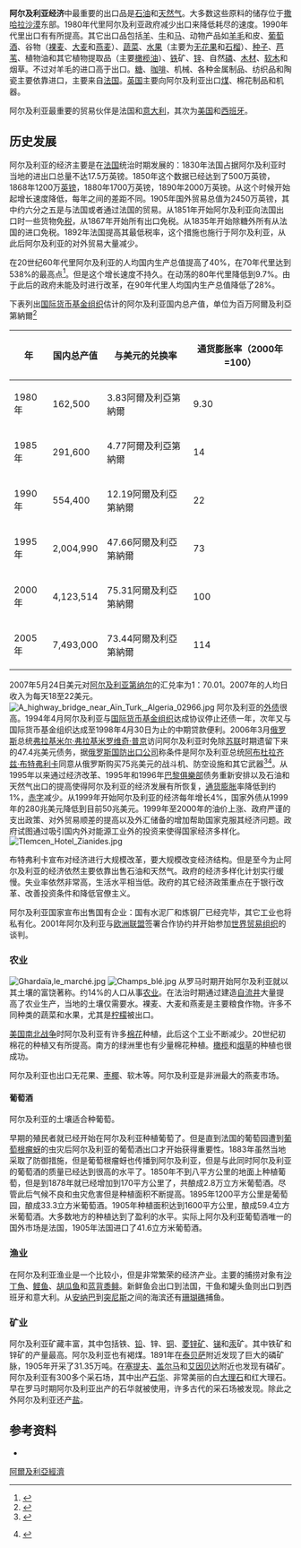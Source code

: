 {{Infobox Economy
|country=[[阿爾及利亞|阿爾及利亞]]
|image= Algérie-commerce extérieur.JPG
|width=300px
|caption= 阿尔及利亚經濟成長
|currency =[[阿爾及利亞第納爾|阿爾及利亞第納爾]] (AOA)
|year=歷年
|organs=[[非洲联盟|非洲联盟]]，[[石油輸出國組織|石油輸出國組織]]，
|rank=第49位
|gdp=$1408.48億美元({{As of|2008|alt=2009}}年)
|growth=2.2%<ref name="factbook">[https://www.cia.gov/library/publications/the-world-factbook/geos/ag.html Algeria] {{Wayback|url=https://www.cia.gov/library/publications/the-world-factbook/geos/ag.html |date=20070612211925 }} [[CIA_World_Factbook|CIA World Factbook]]</ref>
|per capita=$4027 ({{As of|2008|alt=2008}}年)<ref>{{en}}2009年度数据， [http://imf.org/external/pubs/ft/weo/2010/01/weodata/weorept.aspx?sy=2009&ey=2009&scsm=1&ssd=1&sort=country&ds=.&br=1&c=512%2C941%2C914%2C446%2C612%2C666%2C614%2C668%2C311%2C672%2C213%2C946%2C911%2C137%2C193%2C962%2C122%2C674%2C912%2C676%2C313%2C548%2C419%2C556%2C513%2C678%2C316%2C181%2C913%2C682%2C124%2C684%2C339%2C273%2C638%2C921%2C514%2C948%2C218%2C943%2C963%2C686%2C616%2C688%2C223%2C518%2C516%2C728%2C918%2C558%2C748%2C138%2C618%2C196%2C522%2C278%2C622%2C692%2C156%2C694%2C624%2C142%2C626%2C449%2C628%2C564%2C228%2C283%2C924%2C853%2C233%2C288%2C632%2C293%2C636%2C566%2C634%2C964%2C238%2C182%2C662%2C453%2C960%2C968%2C423%2C922%2C935%2C714%2C128%2C862%2C611%2C716%2C321%2C456%2C243%2C722%2C248%2C942%2C469%2C718%2C253%2C724%2C642%2C576%2C643%2C936%2C939%2C961%2C644%2C813%2C819%2C199%2C172%2C184%2C132%2C524%2C646%2C361%2C648%2C362%2C915%2C364%2C134%2C732%2C652%2C366%2C174%2C734%2C328%2C144%2C258%2C146%2C656%2C463%2C654%2C528%2C336%2C923%2C263%2C738%2C268%2C578%2C532%2C537%2C944%2C742%2C176%2C866%2C534%2C369%2C536%2C744%2C429%2C186%2C433%2C925%2C178%2C746%2C436%2C926%2C136%2C466%2C343%2C112%2C158%2C111%2C439%2C298%2C916%2C927%2C664%2C846%2C826%2C299%2C542%2C582%2C967%2C474%2C443%2C754%2C917%2C698%2C544&s=NGDPDPC&grp=0&a=&pr.x=22&pr.y=5 World Economic Outlook Database, April 2010], [[国际货币基金组织|国际货币基金组织]].</ref>
|sectors=[[農業|農業]]：8.4％，[[工業|工業]]：61.2％，[[服務業|服務業]]：30.4％（2009年估計）。 ({{As of|2008|alt=2009}}年估計值)<ref name="factbook"></ref>
|inflation=5.7%({{As of|2008|alt=2009}}年估計值)<ref name="factbook"></ref>
|poverty=23% ({{As of|2003|alt=2006}}年估計值)<ref name="factbook"></ref>
|labor=974.8萬 ({{As of|2003|alt=2003}}年估計值)<ref name="factbook"></ref>
|edbr            = 
|occupations=農業：14％，工業：13.4％，建築和公共工程：10％，貿易：14.6％，政府機關：32％，其他：16％ ({{As of|2003|alt=2003}}年估計值)
|unemployment=10.2%<ref name="factbook"/> ({{As of|2001|alt=2009}}年估計值)
|industries=[[石油|石油]]，[[天然氣|天然氣]]，[[輕工業|輕工業]]，採礦，電力，石化，食品加工<ref name="factbook"/>
|exports=$436.9億美元({{As of|2008|alt=2009}}年估計值)<ref name="factbook"/>
|export-goods=原油、天然氣、原油提煉產品、鐵礦砂、[[磷酸鹽|磷酸鹽]]、[[軟木|軟木]]、[[酒|酒]]、[[羊毛|羊毛]]、[[皮革|皮革]]、[[橘子|橘子]]及[[棗椰|棗椰]]<ref name="factbook"/>
|export-partners=[[美國|美國]]23.2％，[[義大利|義大利]]17.23％，[[西班牙|西班牙]]10.83％，[[法國|法國]]7.97％，[[加拿大|加拿大]]7.65％，[[荷蘭|荷蘭]]5.19％，[[土耳其|土耳其]]4.22％({{As of|2005|alt=2009}}年)<ref name="factbook"/>
|imports=$391億美元({{As of|2008|alt=2008}})<ref name="factbook"/>
|import-goods=資本貨品、食品、消費品、軍事設備、鋼鐵、電工器材、紡織品、汽車、船隻、飛機、油管、通信器材、醫療器材、藥品、飲料、[[機械|機械]]、組合家具、化學製品、[[肥料|肥料]]<ref name="factbook"/>
|import-partners = 法國 19.7％，[[中國|中國]]11.72％，義大利10.19％，西班牙8.13％，德國 5.77％，土耳其5.05％ ({{As of|2005|alt=2009}}年)<ref name="factbook"/>
|debt=33.89億美元 ({{as of|2008|alt=2009}}年估計值)
|revenue=$630.8億美元 ({{As of|2006|alt=2009}}年估計值)
|expenses=$757.6億美元({{As of|2006|alt=2009}}年估計值)
|aid=
|cianame=ag
}}
'''阿尔及利亚经济'''中最重要的出口品是[[石油|石油]]和[[天然气|天然气]]。大多数这些原料的储存位于[[撒哈拉沙漠|撒哈拉沙漠]]东部。1980年代里阿尔及利亚政府减少出口来降低耗尽的速度。1990年代里出口有有所提高。其它出口品包括[[羊|羊]]、[[牛|牛]]和[[马|马]]、动物产品如[[羊毛|羊毛]]和皮、[[葡萄酒|葡萄酒]]、谷物（[[裸麦|裸麦]]、[[大麦|大麦]]和[[燕麦|燕麦]]）、[[蔬菜|蔬菜]]、[[水果|水果]]（主要为[[无花果|无花果]]和[[石榴|石榴]]）、[[种子|种子]]、[[芦苇|芦苇]]、植物油和其它植物提取品（主要[[橄榄油|橄榄油]]）、[[铁|铁]]矿、[[锌|锌]]、自然[[磷|磷]]、[[木材|木材]]、[[软木|软木]]和烟草。不过对羊毛的进口高于出口。[[糖|糖]]、[[咖啡|咖啡]]、机械、各种金属制品、纺织品和陶瓷主要依靠进口，主要来自[[法国|法国]]。[[英国|英国]]主要向阿尔及利亚出口[[煤|煤]]、棉花制品和机器。

阿尔及利亚最重要的贸易伙伴是法国和[[意大利|意大利]]，其次为[[美国|美国]]和[[西班牙|西班牙]]。

==历史发展==
阿尔及利亚的经济主要是在[[法国|法国]]统治时期发展的：1830年法国占据阿尔及利亚时当地的进出口总量不达17.5万英镑。1850年这个数据已经达到了500万英镑，1868年1200万[[英镑|英镑]]，1880年1700万英镑，1890年2000万英镑。从这个时候开始起增长速度降低，每年之间的差距不同。1905年国外贸易总值为2450万英镑，其中约六分之五是与法国或者通过法国的贸易。从1851年开始阿尔及利亚向法国出口时一些货物免[[税|税]]，从1867年开始所有出口免税。从1835年开始除糖外所有从法国的进口免税。1892年法国提高其最低税率，这个措施也施行于阿尔及利亚，从此后阿尔及利亚的对外贸易大量减少。

在20世纪60年代里阿尔及利亚的人均国内生产总值提高了40%，在70年代里达到538%的最高点<ref>{{Cite web |url=http://earthtrends.wri.org/text/economics-business/variable-638.html |title=人均国内生产总值，单位为美元 |accessdate=2008-08-19 |archive-date=2012-05-04 |archive-url=https://web.archive.org/web/20120504135206/http://earthtrends.wri.org/text/economics-business/variable-638.html |dead-url=no }}</ref>。但是这个增长速度不持久。在动荡的80年代里降低到9.7%。由于此后的政府未能及时进行改革，在90年代里人均国内生产总值降低了28%。

下表列出[[国际货币基金组织|国际货币基金组织]]估计的阿尔及利亚国内总产值，单位为百万阿爾及利亞第納爾<ref>{{Cite web |url=http://www.imf.org/external/pubs/ft/weo/2006/01/data/dbcselm.cfm?G=2001 |title=存档副本 |accessdate=2008-08-19 |archive-date=2015-06-26 |archive-url=https://web.archive.org/web/20150626132232/http://www.imf.org/external/pubs/ft/weo/2006/01/data/dbcselm.cfm?G=2001 |dead-url=no }}</ref>
{| class="wikitable"
|-
! 年|| 国内总产值 || 与美元的兑换率 || 通货膨胀率（2000年=100）
|-
| 1980年 || 162,500 || 3.83阿爾及利亞第納爾 || 9.30
|-
| 1985年 || 291,600 || 4.77阿爾及利亞第納爾 || 14
|-
| 1990年 || 554,400 || 12.19阿爾及利亞第納爾 || 22
|-
| 1995年 || 2,004,990 || 47.66阿爾及利亞第納爾 || 73
|-
| 2000年 || 4,123,514 || 75.31阿爾及利亞第納爾 || 100
|-
| 2005年 || 7,493,000 || 73.44阿爾及利亞第納爾 || 114
|}

2007年5月24日美元对[[阿尔及利亚第纳尔|阿尔及利亚第纳尔]]的汇兑率为1：70.01。2007年的人均日收入为每天18至22美元。
[[File:A_highway_bridge_near_Aïn_Turk,_Algeria_02966.jpg|thumb]]
阿尔及利亚的[[外债|外债]]很高。1994年4月阿尔及利亚与[[国际货币基金组织|国际货币基金组织]]达成协议停止还债一年，次年又与国际货币基金组织达成至1998年4月30日为止的中期贷款便利。2006年3月[[俄罗斯|俄罗斯]]总统[[弗拉基米尔·弗拉基米罗维奇·普京|弗拉基米尔·弗拉基米罗维奇·普京]]访问阿尔及利亚时免除[[苏联|苏联]]时期遗留下来的47.4兆美元债务，据[[俄罗斯国防出口公司|俄罗斯国防出口公司]]称条件是阿尔及利亚总统[[阿布杜拉齐兹·布特弗利卡|阿布杜拉齐兹·布特弗利卡]]同意从俄罗斯购买75兆美元的战斗机、防空设施和其它武器<ref> {{cite news| title=俄罗斯同意阿尔及利亚购买武器，免除阿尔及利亚债务| publisher=Reuters| date=2006年3月11日| url=http://za.today.reuters.com/news/NewsArticle.aspx?type=businessNews&storyID=2006-03-11T082958Z_01_BAN130523_RTRIDST_0_OZABS-ECONOMY-RUSSIA-ALGERIA-20060311.XML| deadurl=yes| archiveurl=https://web.archive.org/web/20060528075210/http://za.today.reuters.com/news/newsArticle.aspx?type=businessNews| archivedate=2006年5月28日}} </ref><ref>{{fr icon}} {{cite news | title=La Russie efface la dette algérienne（俄罗斯免除阿尔及利亚债务） | publisher=法国国际广播电台 | date=2006年3月10日 | url=http://www.rfi.fr/actufr/articles/075/article_42379.asp | accessdate=2008年8月19日 | archive-date=2011年7月21日 | archive-url=https://web.archive.org/web/20110721020655/http://www.rfi.fr/actufr/articles/075/article_42379.asp | dead-url=no }}</ref>。从1995年以来通过经济改革、1995年和1996年[[巴黎俱樂部|巴黎俱樂部]]债务重新安排以及石油和天然气出口的提高使得阿尔及利亚的经济发展有所恢复，[[通货膨胀|通货膨胀]]率降低到约1%，[[赤字|赤字]]减少。从1999年开始阿尔及利亚的经济每年增长4%，国家外债从1999年的280兆美元降低到目前50兆美元。1999年至2000年的油价上涨、政府严谨的支出政策、对外贸易顺差的提高以及外汇储备的增加帮助国家克服其经济问题。政府试图通过吸引国内外对能源工业外的投资来使得国家经济多样化。
[[File:Tlemcen_Hotel_Zianides.jpg|thumb]]

布特弗利卡宣布对经济进行大规模改革，要大规模改变经济结构。但是至今为止阿尔及利亚的经济依然主要依靠出售石油和天然气。政府的经济多样化计划实行缓慢。失业率依然非常高，生活水平相当低。政府的其它经济政策重点在于银行改革、改善投资条件和降低官僚主义。

阿尔及利亚国家宣布出售国有企业：国有水泥厂和炼钢厂已经完毕，其它工业也将私有化。2001年阿尔及利亚与[[欧洲联盟|欧洲联盟]]签署合作协约并开始参加[[世界贸易组织|世界贸易组织]]的谈判。

===农业===
[[File:Ghardaïa,le_marché.jpg|thumb]]
[[File:Champs_blé.jpg|thumb]]
从罗马时期开始阿尔及利亚就以其土壤的富饶著称。约14%的人口从事[[农业|农业]]。在法治时期通过建造[[自流井|自流井]]大量提高了农业生产，当地的土壤仅需要水。裸麦、大麦和燕麦是主要粮食作物。许多不同种类的蔬菜和水果，尤其是[[柠檬|柠檬]]被出口。

[[美国|美国]][[南北战争|南北战争]]时阿尔及利亚有许多[[棉花|棉花]]种植，此后这个工业不断减少。20世纪初棉花的种植又有所提高。南方的绿洲里也有少量棉花种植。[[橄榄|橄榄]]和[[烟草|烟草]]的种植也很成功。

阿尔及利亚也出口无花果、[[枣椰树|枣椰]]、软木等。阿尔及利亚是非洲最大的燕麦市场。

====葡萄酒====
阿尔及利亚的土壤适合种葡萄。

早期的殖民者就已经开始在阿尔及利亚种植葡萄了。但是直到法国的葡萄园遭到[[葡萄根瘤蚜|葡萄根瘤蚜]]的虫灾后阿尔及利亚的葡萄酒出口才开始获得重要性。1883年虽然当地采取了防御措施，但是葡萄根瘤蚜也传播到阿尔及利亚，但是与此同时阿尔及利亚的葡萄酒的质量已经达到很高的水平了。1850年不到八平方公里的地面上种植葡萄，但是到1878年就已经增加到170平方公里了，共酿成2.8万立方米葡萄酒。尽管此后气候不良和虫灾危害但是种植面积不断提高。1895年1200平方公里是葡萄园，酿成33.3立方米葡萄酒。1905年种植面积达到1600平方公里，酿成59.4立方米葡萄酒。大多数地方的种植达到了盈利的水平。实际上阿尔及利亚葡萄酒唯一的国外市场是法国，1905年法国进口了41.6立方米葡萄酒。

===渔业===
在阿尔及利亚渔业是一个比较小，但是非常繁荣的经济产业。主要的捕捞对象有[[沙丁魚|沙丁魚]]、[[鲣|鲣鱼]]、[[胡瓜魚科|胡瓜鱼]]和[[藍背黍鯡|蓝背黍鲱]]。新鲜鱼会出口到法国，干鱼和罐头鱼则出口到西班牙和意大利。从[[安纳巴|安纳巴]]到[[突尼斯|突尼斯]]之间的海滨还有[[珊瑚礁|珊瑚礁]]捕鱼。

===矿业===
阿尔及利亚矿藏丰富，其中包括铁、[[铅|铅]]、锌、[[铜|铜]]、[[菱锌矿|菱锌矿]]、[[锑|锑]]和[[汞|汞]]矿。其中铁矿和锌矿的产量最高。阿尔及利亚也有褐煤。1891年在[[泰贝萨|泰贝萨]]附近发现了巨大的磷矿脉，1905年开采了31.35万吨。在[[塞提夫|塞提夫]]、[[盖尔马|盖尔马]]和[[艾因贝达|艾因贝达]]附近也发现有磷矿。阿尔及利亚有300多个采石场，其中出产[[石华|石华]]、非常美丽的白[[大理石|大理石]]和红大理石。早在罗马时期阿尔及利亚出产的石华就被使用，许多古代的采石场被发现。除此之外阿尔及利亚还产[[盐|盐]]。

==参考资料==
{{Reflist}}
*{{CIA World Factbook}}

{{非洲题目|经济}}

[[Category:阿爾及利亞經濟|]]